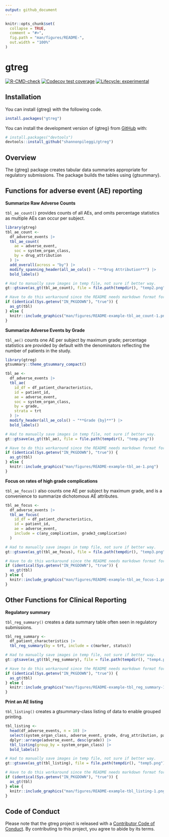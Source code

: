 ```yaml
---
output: github_document
---
```


<!-- README.md is generated from README.Rmd. Please edit that file -->

```r
knitr::opts_chunk$set(
  collapse = TRUE,
  comment = "#>",
  fig.path = "man/figures/README-",
  out.width = "100%"
)
```

# gtreg

<!-- badges: start -->
[![R-CMD-check](https://github.com/shannonpileggi/gtreg/workflows/R-CMD-check/badge.svg)](https://github.com/shannonpileggi/gtreg/actions)
[![Codecov test coverage](https://codecov.io/gh/shannonpileggi/gtreg/branch/main/graph/badge.svg)](https://app.codecov.io/gh/shannonpileggi/gtreg?branch=main)
<!-- [![CRAN status](https://www.r-pkg.org/badges/version/gtreg)](https://CRAN.R-project.org/package=gtreg) -->
[![Lifecycle: experimental](https://img.shields.io/badge/lifecycle-experimental-orange.svg)](https://lifecycle.r-lib.org/articles/stages.html#experimental)
<!-- badges: end -->


## Installation

You can install {gtreg} with the following code.

``` r
install.packages("gtreg")
```

You can install the development version of {gtreg} from [GitHub](https://github.com/shannonpileggi/gtreg) with:

``` r
# install.packages("devtools")
devtools::install_github("shannonpileggi/gtreg")
```

## Overview

The {gtreg} package creates tabular data summaries appropriate for regulatory submissions.
The package builds the tables using {gtsummary}.


## Functions for adverse event (AE) reporting

**Summarize Raw Adverse Counts**

`tbl_ae_count()` provides counts of all AEs, and omits percentage statistics as multiple AEs 
 can occur per subject.
 

```r
library(gtreg)
tbl_ae_count <- 
  df_adverse_events |> 
  tbl_ae_count(
    ae = adverse_event,
    soc = system_organ_class, 
    by = drug_attribution
  ) |>
  add_overall(across = "by") |>
  modify_spanning_header(all_ae_cols() ~ "**Drug Attribution**") |>
  bold_labels()
```

```r
# Had to manually save images in temp file, not sure if better way.
gt::gtsave(as_gt(tbl_ae_count), file = file.path(tempdir(), "temp2.png"))
```

```r
# Have to do this workaround since the README needs markdown format for GitHub page but a different format for the website.
if (identical(Sys.getenv("IN_PKGDOWN"), "true")) {
  as_gt(tbl)
} else {
  knitr::include_graphics("man/figures/README-example-tbl_ae_count-1.png")
} 
```
 
**Summarize Adverse Events by Grade**

`tbl_ae()` counts one AE per subject by maximum grade; percentage statistics are provided by default with 
the denominators reflecting the number of patients in the study.

```r
library(gtreg)
gtsummary::theme_gtsummary_compact()

tbl_ae <- 
  df_adverse_events |>
  tbl_ae(
    id_df = df_patient_characteristics,
    id = patient_id,
    ae = adverse_event,
    soc = system_organ_class, 
    by = grade, 
    strata = trt
  ) |>
  modify_header(all_ae_cols() ~ "**Grade {by}**") |> 
  bold_labels()
```

```r
# Had to manually save images in temp file, not sure if better way.
gt::gtsave(as_gt(tbl_ae), file = file.path(tempdir(), "temp.png"))
```

```r
# Have to do this workaround since the README needs markdown format for GitHub page but a different format for the website.
if (identical(Sys.getenv("IN_PKGDOWN"), "true")) {
  as_gt(tbl)
} else {
  knitr::include_graphics("man/figures/README-example-tbl_ae-1.png")
} 
```
 
 
**Focus on rates of high grade complications**
 
`tbl_ae_focus()` also counts one AE per subject by maximum grade, and is a convenience 
to summarize dichotomous AE attributes.
 

```r
tbl_ae_focus <- 
  df_adverse_events |>
  tbl_ae_focus(
    id_df = df_patient_characteristics,
    id = patient_id,
    ae = adverse_event,
    include = c(any_complication, grade3_complication)
  )
```

```r
# Had to manually save images in temp file, not sure if better way.
gt::gtsave(as_gt(tbl_ae_focus), file = file.path(tempdir(), "temp3.png"))
```

```r
# Have to do this workaround since the README needs markdown format for GitHub page but a different format for the website.
if (identical(Sys.getenv("IN_PKGDOWN"), "true")) {
  as_gt(tbl)
} else {
  knitr::include_graphics("man/figures/README-example-tbl_ae_focus-1.png")
} 
```

## Other Functions for Clinical Reporting

**Regulatory summary**

`tbl_reg_summary()` creates a data summary table often seen in regulatory submissions.

```r
tbl_reg_summary <-
  df_patient_characteristics |>
  tbl_reg_summary(by = trt, include = c(marker, status)) 
```

```r
# Had to manually save images in temp file, not sure if better way.
gt::gtsave(as_gt(tbl_reg_summary), file = file.path(tempdir(), "temp4.png"))
```


```r
# Have to do this workaround since the README needs markdown format for GitHub page but a different format for the website.
if (identical(Sys.getenv("IN_PKGDOWN"), "true")) {
  as_gt(tbl)
} else {
  knitr::include_graphics("man/figures/README-example-tbl_reg_summary-1.png")
} 
```

**Print an AE listing**

`tbl_listing()` creates a gtsummary-class listing of data to enable grouped printing.

```r
tbl_listing <-
  head(df_adverse_events, n = 10) |>
  select(system_organ_class, adverse_event, grade, drug_attribution, patient_id) |>
  dplyr::arrange(adverse_event, desc(grade)) |>
  tbl_listing(group_by = system_organ_class) |>
  bold_labels()
```

```r
# Had to manually save images in temp file, not sure if better way.
gt::gtsave(as_gt(tbl_listing), file = file.path(tempdir(), "temp5.png"))
```


```r
# Have to do this workaround since the README needs markdown format for GitHub page but a different format for the website.
if (identical(Sys.getenv("IN_PKGDOWN"), "true")) {
  as_gt(tbl)
} else {
  knitr::include_graphics("man/figures/README-example-tbl_listing-1.png")
} 
```



## Code of Conduct

Please note that the gtreg project is released with a [Contributor Code of Conduct](https://contributor-covenant.org/version/2/0/CODE_OF_CONDUCT.html).
By contributing to this project, you agree to abide by its terms.

